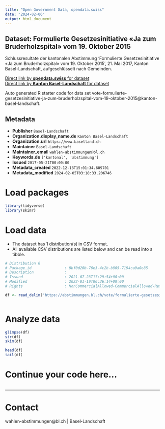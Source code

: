 ```yaml
---
title: "Open Government Data, opendata.swiss"
date: "2024-02-06"
output: html_document
---
```


## Dataset: Formulierte Gesetzesinitiative «Ja zum Bruderholzspital» vom 19. Oktober 2015

Schlussresultate der kantonalen Abstimmung 'Formulierte Gesetzesinitiative «Ja zum Bruderholzspital» vom 19. Oktober 2015', 21. Mai 2017, Kanton Basel-Landschaft, aufgeschlüsselt nach Gemeinden.

[Direct link by **opendata.swiss** for dataset](https://opendata.swiss/de/dataset/formulierte-gesetzesinitiative-ja-zum-bruderholzspital-vom-19-oktober-2015)<br>
[Direct link by **Kanton Basel-Landschaft** for dataset](https://abstimmungen.bl.ch/vote/formulierte-gesetzesinitiative-ja-zum-bruderholzspital-vom-19-oktober-2015/data)

Auto generated R starter code for data set vote-formulierte-gesetzesinitiative-ja-zum-bruderholzspital-vom-19-oktober-2015@kanton-basel-landschaft.

## Metadata

- **Publisher** `Basel-Landschaft`
- **Organization.display_name.de** `Kanton Basel-Landschaft`
- **Organization.url** `https://www.baselland.ch`
- **Maintainer** `Basel-Landschaft`
- **Maintainer_email** `wahlen-abstimmungen@bl.ch`
- **Keywords.de** `['kantonal', 'abstimmung']`
- **Issued** `2017-05-21T00:00:00`
- **Metadata_created** `2022-12-13T15:01:34.609701`
- **Metadata_modified** `2024-02-05T03:18:33.206746`


# Load packages

```r

library(tidyverse)
library(skimr)

```

# Load data

-   The dataset has 1 distribution(s) in CSV format.
-   All available CSV distributions are listed below and can be read into a tibble.

```r

# Distribution 0
# Package_id               : 8bf0d20b-76e3-4c2b-b805-7194ca9a0c85
# Description              : 
# Issued                   : 2021-07-23T17:29:54+00:00
# Modified                 : 2022-01-19T06:36:14+00:00
# Rights                   : NonCommercialAllowed-CommercialAllowed-ReferenceRequired

df <- read_delim('https://abstimmungen.bl.ch/vote/formulierte-gesetzesinitiative-ja-zum-bruderholzspital-vom-19-oktober-2015/data-csv')



```

# Analyze data

```r

glimpse(df)
str(df)
skim(df)

head(df)
tail(df)

```

# Continue your code here...

```r

```

------------------------------------------------------------------------

# Contact

wahlen-abstimmungen@bl.ch | Basel-Landschaft
